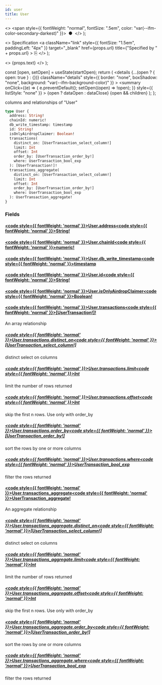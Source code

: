 ```yaml
---
id: user
title: User
---
```


<head>
  <meta content="noindex" name="robots" />
  <meta charset="utf-8" />
</head>

  <>
    <span style={{ fontWeight: "normal", fontSize: ".5em", color: "var(--ifm-color-secondary-darkest)" }}>
      &nbsp;●&nbsp;
    </span>
  </>
);

  <>
    Specification
    <a
      className="link"
      style={{ fontSize: "1.5em", paddingLeft: "4px" }}
      target="_blank"
      href={props.url}
      title={"Specified by " + props.url}
    >
      ⎘
    </a>
  </>
);

  <>
    <span className={props.class}>{props.text}</span>
  </>
);


  const [open, setOpen] = useState(startOpen);
  return (
    <details
      {...(open ? { open: true } : {})}
      className="details"
      style={{ border: "none", boxShadow: "none", background: "var(--ifm-background-color)" }}
    >
      <summary
        onClick={(e) => {
          e.preventDefault();
          setOpen((open) => !open);
        }}
        style={{ listStyle: "none" }}
      >
        {open ? dataOpen : dataClose}
      </summary>
      {open && children}
    </details>
  );
};

columns and relationships of "User"

```graphql
type User {
  address: String!
  chainId: numeric!
  db_write_timestamp: timestamp
  id: String!
  isOnlyAirdropClaimer: Boolean!
  transactions(
    distinct_on: [UserTransaction_select_column!]
    limit: Int
    offset: Int
    order_by: [UserTransaction_order_by!]
    where: UserTransaction_bool_exp
  ): [UserTransaction!]!
  transactions_aggregate(
    distinct_on: [UserTransaction_select_column!]
    limit: Int
    offset: Int
    order_by: [UserTransaction_order_by!]
    where: UserTransaction_bool_exp
  ): UserTransaction_aggregate!
}
```

### Fields

#### [<code style={{ fontWeight: 'normal' }}>User.<b>address</b></code>](#)<Bullet />[<code style={{ fontWeight: 'normal' }}><b>String!</b></code>](/docs/api/flow/graphql/envio/scalars/string.mdx) <Badge class="badge badge--secondary badge--non_null" text="non-null"/> <Badge class="badge badge--secondary " text="scalar"/>

#### [<code style={{ fontWeight: 'normal' }}>User.<b>chainId</b></code>](#)<Bullet />[<code style={{ fontWeight: 'normal' }}><b>numeric!</b></code>](/docs/api/flow/graphql/envio/scalars/numeric.mdx) <Badge class="badge badge--secondary badge--non_null" text="non-null"/> <Badge class="badge badge--secondary " text="scalar"/>

#### [<code style={{ fontWeight: 'normal' }}>User.<b>db_write_timestamp</b></code>](#)<Bullet />[<code style={{ fontWeight: 'normal' }}><b>timestamp</b></code>](/docs/api/flow/graphql/envio/scalars/timestamp.mdx) <Badge class="badge badge--secondary " text="scalar"/>

#### [<code style={{ fontWeight: 'normal' }}>User.<b>id</b></code>](#)<Bullet />[<code style={{ fontWeight: 'normal' }}><b>String!</b></code>](/docs/api/flow/graphql/envio/scalars/string.mdx) <Badge class="badge badge--secondary badge--non_null" text="non-null"/> <Badge class="badge badge--secondary " text="scalar"/>

#### [<code style={{ fontWeight: 'normal' }}>User.<b>isOnlyAirdropClaimer</b></code>](#)<Bullet />[<code style={{ fontWeight: 'normal' }}><b>Boolean!</b></code>](/docs/api/flow/graphql/envio/scalars/boolean.mdx) <Badge class="badge badge--secondary badge--non_null" text="non-null"/> <Badge class="badge badge--secondary " text="scalar"/>

#### [<code style={{ fontWeight: 'normal' }}>User.<b>transactions</b></code>](#)<Bullet />[<code style={{ fontWeight: 'normal' }}><b>[UserTransaction!]!</b></code>](/docs/api/flow/graphql/envio/objects/user-transaction.mdx) <Badge class="badge badge--secondary badge--non_null" text="non-null"/> <Badge class="badge badge--secondary " text="object"/>

An array relationship

##### [<code style={{ fontWeight: 'normal' }}>User.transactions.<b>distinct_on</b></code>](#)<Bullet />[<code style={{ fontWeight: 'normal' }}><b>[UserTransaction_select_column!]</b></code>](/docs/api/flow/graphql/envio/enums/user-transaction-select-column.mdx) <Badge class="badge badge--secondary " text="list"/> <Badge class="badge badge--secondary " text="enum"/>

distinct select on columns

##### [<code style={{ fontWeight: 'normal' }}>User.transactions.<b>limit</b></code>](#)<Bullet />[<code style={{ fontWeight: 'normal' }}><b>Int</b></code>](/docs/api/flow/graphql/envio/scalars/int.mdx) <Badge class="badge badge--secondary " text="scalar"/>

limit the number of rows returned

##### [<code style={{ fontWeight: 'normal' }}>User.transactions.<b>offset</b></code>](#)<Bullet />[<code style={{ fontWeight: 'normal' }}><b>Int</b></code>](/docs/api/flow/graphql/envio/scalars/int.mdx) <Badge class="badge badge--secondary " text="scalar"/>

skip the first n rows. Use only with order_by

##### [<code style={{ fontWeight: 'normal' }}>User.transactions.<b>order_by</b></code>](#)<Bullet />[<code style={{ fontWeight: 'normal' }}><b>[UserTransaction_order_by!]</b></code>](/docs/api/flow/graphql/envio/inputs/user-transaction-order-by.mdx) <Badge class="badge badge--secondary " text="list"/> <Badge class="badge badge--secondary " text="input"/>

sort the rows by one or more columns

##### [<code style={{ fontWeight: 'normal' }}>User.transactions.<b>where</b></code>](#)<Bullet />[<code style={{ fontWeight: 'normal' }}><b>UserTransaction_bool_exp</b></code>](/docs/api/flow/graphql/envio/inputs/user-transaction-bool-exp.mdx) <Badge class="badge badge--secondary " text="input"/>

filter the rows returned

#### [<code style={{ fontWeight: 'normal' }}>User.<b>transactions_aggregate</b></code>](#)<Bullet />[<code style={{ fontWeight: 'normal' }}><b>UserTransaction_aggregate!</b></code>](/docs/api/flow/graphql/envio/objects/user-transaction-aggregate.mdx) <Badge class="badge badge--secondary badge--non_null" text="non-null"/> <Badge class="badge badge--secondary " text="object"/>

An aggregate relationship

##### [<code style={{ fontWeight: 'normal' }}>User.transactions_aggregate.<b>distinct_on</b></code>](#)<Bullet />[<code style={{ fontWeight: 'normal' }}><b>[UserTransaction_select_column!]</b></code>](/docs/api/flow/graphql/envio/enums/user-transaction-select-column.mdx) <Badge class="badge badge--secondary " text="list"/> <Badge class="badge badge--secondary " text="enum"/>

distinct select on columns

##### [<code style={{ fontWeight: 'normal' }}>User.transactions_aggregate.<b>limit</b></code>](#)<Bullet />[<code style={{ fontWeight: 'normal' }}><b>Int</b></code>](/docs/api/flow/graphql/envio/scalars/int.mdx) <Badge class="badge badge--secondary " text="scalar"/>

limit the number of rows returned

##### [<code style={{ fontWeight: 'normal' }}>User.transactions_aggregate.<b>offset</b></code>](#)<Bullet />[<code style={{ fontWeight: 'normal' }}><b>Int</b></code>](/docs/api/flow/graphql/envio/scalars/int.mdx) <Badge class="badge badge--secondary " text="scalar"/>

skip the first n rows. Use only with order_by

##### [<code style={{ fontWeight: 'normal' }}>User.transactions_aggregate.<b>order_by</b></code>](#)<Bullet />[<code style={{ fontWeight: 'normal' }}><b>[UserTransaction_order_by!]</b></code>](/docs/api/flow/graphql/envio/inputs/user-transaction-order-by.mdx) <Badge class="badge badge--secondary " text="list"/> <Badge class="badge badge--secondary " text="input"/>

sort the rows by one or more columns

##### [<code style={{ fontWeight: 'normal' }}>User.transactions_aggregate.<b>where</b></code>](#)<Bullet />[<code style={{ fontWeight: 'normal' }}><b>UserTransaction_bool_exp</b></code>](/docs/api/flow/graphql/envio/inputs/user-transaction-bool-exp.mdx) <Badge class="badge badge--secondary " text="input"/>

filter the rows returned
